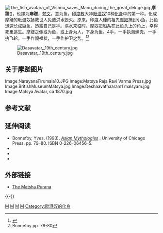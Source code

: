 {{infobox deity
| type = Hindu
| image                    =Matsya avatar.jpg
| caption                  = 
| Devanagari               = मत्स्य
| sanskrit_transliteration =Matsya
| affiliation              = [[毗湿奴|毗湿奴]]{{le|十大化身|Dashavatara}}
| god_of                   = [[毗湿奴|毗湿奴]]第一大化身
| abode                    =
| weapon                   = [[善見神輪|善見神輪]]和{{le|Kaumodaki|}}
| consort                  =
| mount                    =
| planet                   = 
|animals=鱼}}
[[File:The_fish_avatara_of_Vishnu_saves_Manu_during_the_great_deluge.jpg|thumb]]
'''摩蹉'''({{lang-sa|मत्स्य}})，也譯为'''麻蹉'''，[[梵文|梵文]]，意为鱼，[[印度教|印度教]]大神[[毗湿奴|毗湿奴]]10种[[化身|化身]]中的第一种。化成摩蹉的毗湿奴拯救世人免遭洪水毁灭。原来，印度人種的祖先[[摩奴|摩奴]]捕到小鱼，此鱼迅速长成巨鱼，透露自己是神。洪水来临时，摩奴把船系在此鱼头上的角上，幸得死里逃生。摩蹉之像或为鱼，或上身为人，下身为鱼。4手，一手执海螺壳，一手执飞轮，一手作颁福状，一手作护卫之势。<ref name="Ragozin1984">{{cite book|author=Zénaïde A. Ragozin|title=History of Vedic India|url=http://books.google.com/books?id=-o8YedRjXusC&pg=PA335|accessdate=17 December 2012|year=1984|publisher=Mittal Publications|page=335|id=GGKEY:EYQFW05JB83|archive-date=2017-03-17|archive-url=https://web.archive.org/web/20170317065120/https://books.google.com/books?id=-o8YedRjXusC&pg=PA335|dead-url=no}}</ref><ref>Bonnefoy pp. 79-80</ref>

[[File:Dasavatar,_19th_century.jpg|thumb]]

== 关于摩蹉图片 ==
<gallery mode="packed" heights="160px">
Image:NarayanaTirumala10.JPG
Image:Matsya Raja Ravi Varma Press.jpg
Image:BritishMuseumMatsya.jpg
Image:Deshaavathaaram1 malsyam.jpg
Image:Matsya Avatar, ca 1870.jpg
</gallery>

== 参考文献 ==
{{Reflist}}
==延伸阅读==
* Bonnefoy, Yves. (1993).  ''[http://books.google.com/books?id=r4I-FsZCzJEC Asian Mythologies] {{Wayback|url=http://books.google.com/books?id=r4I-FsZCzJEC |date=20130930101633 }}''. University of Chicago Press. pp. 79–80. ISBN 0-226-06456-5.
* {{cite book|author=Nanditha Krishna|title=Book Of Vishnu|date=20 July 2009|publisher=Penguin Books India|isbn=978-0-14-306762-7}}
* {{cite book|last=Rao|first=T.A. Gopinatha|title=Elements of Hindu iconography |volume=1: Part I|year=1914|publisher=Law Printing House|location=Madras}}
* {{cite book | last = Mani | first = Vettam | title = Puranic Encyclopaedia: a Comprehensive Dictionary with Special Reference to the Epic and Puranic Literature | url = https://archive.org/details/puranicencyclopa00maniuoft | publisher = Motilal Banarsidass Publishers | year = 1975 <!-- | location = Delhi --> | isbn = 978-0-8426-0822-0 | authorlink = Vettam Mani }}

==外部链接==
{{commons category|Matsya}}
*[https://web.archive.org/web/20140220091813/http://www.dharmakshetra.com/avatars/Matsya%20Purans.html The Matsha Purana]
{{-}}
{{毗湿奴化身}}
{{印度神话}}

[[Category:印度教神祇|M]]
[[Category:梵语词汇|M]]
[[Category:太阳神|M]]
[[Category:维持神|M]]
[[Category:毗濕奴的化身|Category:毗濕奴的化身]]